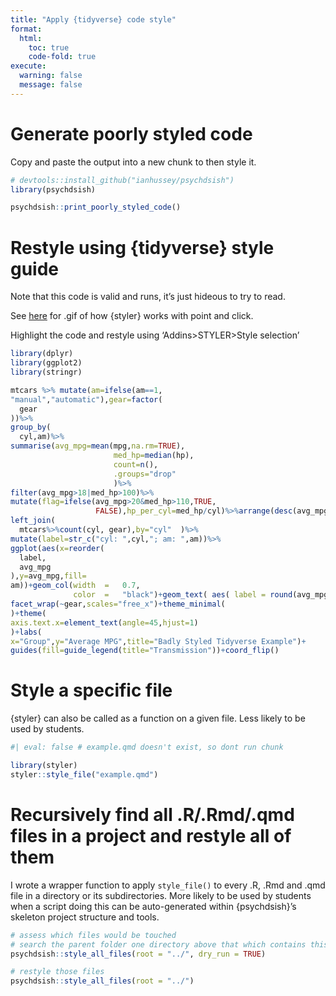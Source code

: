 ```yaml
---
title: "Apply {tidyverse} code style"
format:
  html:
    toc: true
    code-fold: true
execute:
  warning: false
  message: false
---
```


# Generate poorly styled code

Copy and paste the output into a new chunk to then style it.

```r

# devtools::install_github("ianhussey/psychdsish")
library(psychdsish)

psychdsish::print_poorly_styled_code()

```

# Restyle using {tidyverse} style guide

Note that this code is valid and runs, it's just hideous to try to read.

See [here](https://styler.r-lib.org/) for .gif of how {styler} works with point and click.

Highlight the code and restyle using 'Addins>STYLER>Style selection'

```r

library(dplyr)
library(ggplot2)
library(stringr)

mtcars %>% mutate(am=ifelse(am==1,
"manual","automatic"),gear=factor(
  gear
))%>%
group_by(
  cyl,am)%>%
summarise(avg_mpg=mean(mpg,na.rm=TRUE),
                       med_hp=median(hp),
                       count=n(),
                       .groups="drop"
                       )%>%
filter(avg_mpg>18|med_hp>100)%>%
mutate(flag=ifelse(avg_mpg>20&med_hp>110,TRUE,
                   FALSE),hp_per_cyl=med_hp/cyl)%>%arrange(desc(avg_mpg))%>%
left_join(
  mtcars%>%count(cyl, gear),by="cyl"  )%>%
mutate(label=str_c("cyl: ",cyl,"; am: ",am))%>%
ggplot(aes(x=reorder(
  label,
  avg_mpg
),y=avg_mpg,fill=
am))+geom_col(width  =   0.7,
              color  =   "black")+geom_text( aes( label = round(avg_mpg,1)),vjust = -0.5,size = 3)+
facet_wrap(~gear,scales="free_x")+theme_minimal(
)+theme(
axis.text.x=element_text(angle=45,hjust=1)
)+labs(
x="Group",y="Average MPG",title="Badly Styled Tidyverse Example")+
guides(fill=guide_legend(title="Transmission"))+coord_flip()

```

# Style a specific file

{styler} can also be called as a function on a given file. Less likely to be used by students. 

```r
#| eval: false # example.qmd doesn't exist, so dont run chunk

library(styler)
styler::style_file("example.qmd")

```

# Recursively find all .R/.Rmd/.qmd files in a project and restyle all of them 

I wrote a wrapper function to apply `style_file()` to every .R, .Rmd and .qmd file in a directory or its subdirectories. More likely to be used by students when a script doing this can be auto-generated within {psychdsish}'s skeleton project structure and tools. 

```r

# assess which files would be touched
# search the parent folder one directory above that which contains this file, assuming the files in in 'project/tools'
psychdsish::style_all_files(root = "../", dry_run = TRUE) 

# restyle those files
psychdsish::style_all_files(root = "../")

```


